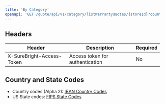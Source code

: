 ```yaml
---
title: 'By Category'
openapi: 'GET /quote/api/v1/category/listWarrantyQuotes/{storeId}?country={country}&sbCategoryId={sbCategoryId}&price={price}'
---
```


## Headers

| Header | Description | Required |
|--------|-------------|----------|
| X-SureBright-Access-Token | Access token for authentication | No |



## Country and State Codes

- Country codes (Alpha 2): [IBAN Country Codes](https://www.iban.com/country-codes)
- US State codes: [FIPS State Codes](https://en.wikipedia.org/wiki/Federal_Information_Processing_Standard_state_code) 